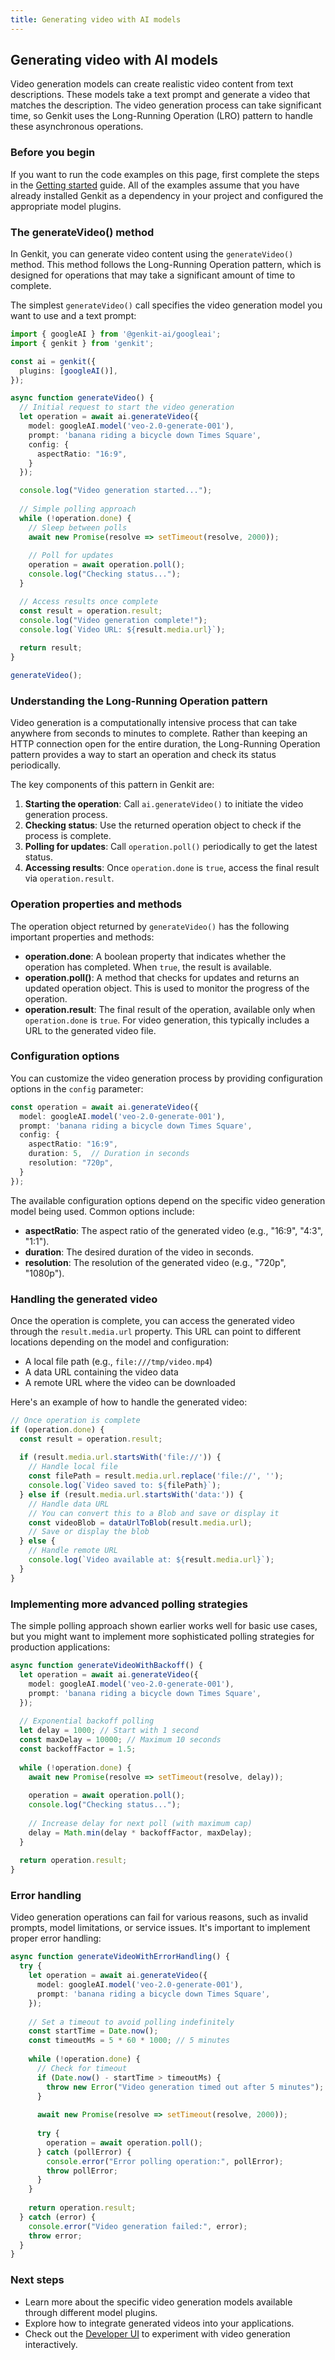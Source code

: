 ```yaml
---
title: Generating video with AI models
---
```



## Generating video with AI models

Video generation models can create realistic video content from text descriptions. These models take a text prompt and generate a video that matches the description. The video generation process can take significant time, so Genkit uses the Long-Running Operation (LRO) pattern to handle these asynchronous operations.

### Before you begin

If you want to run the code examples on this page, first complete the steps in the [Getting started](/docs/get-started) guide. All of the examples assume that you have already installed Genkit as a dependency in your project and configured the appropriate model plugins.

### The generateVideo() method

In Genkit, you can generate video content using the `generateVideo()` method. This method follows the Long-Running Operation pattern, which is designed for operations that may take a significant amount of time to complete.

The simplest `generateVideo()` call specifies the video generation model you want to use and a text prompt:

```ts
import { googleAI } from '@genkit-ai/googleai';
import { genkit } from 'genkit';

const ai = genkit({
  plugins: [googleAI()],
});

async function generateVideo() {
  // Initial request to start the video generation
  let operation = await ai.generateVideo({
    model: googleAI.model('veo-2.0-generate-001'),
    prompt: 'banana riding a bicycle down Times Square',
    config: {
      aspectRatio: "16:9",
    }
  });

  console.log("Video generation started...");
  
  // Simple polling approach
  while (!operation.done) {
    // Sleep between polls
    await new Promise(resolve => setTimeout(resolve, 2000));
    
    // Poll for updates
    operation = await operation.poll();
    console.log("Checking status...");
  }

  // Access results once complete
  const result = operation.result;
  console.log("Video generation complete!");
  console.log(`Video URL: ${result.media.url}`);
  
  return result;
}

generateVideo();
```

### Understanding the Long-Running Operation pattern

Video generation is a computationally intensive process that can take anywhere from seconds to minutes to complete. Rather than keeping an HTTP connection open for the entire duration, the Long-Running Operation pattern provides a way to start an operation and check its status periodically.

The key components of this pattern in Genkit are:

1. **Starting the operation**: Call `ai.generateVideo()` to initiate the video generation process.
2. **Checking status**: Use the returned operation object to check if the process is complete.
3. **Polling for updates**: Call `operation.poll()` periodically to get the latest status.
4. **Accessing results**: Once `operation.done` is `true`, access the final result via `operation.result`.

### Operation properties and methods

The operation object returned by `generateVideo()` has the following important properties and methods:

- **operation.done**: A boolean property that indicates whether the operation has completed. When `true`, the result is available.
- **operation.poll()**: A method that checks for updates and returns an updated operation object. This is used to monitor the progress of the operation.
- **operation.result**: The final result of the operation, available only when `operation.done` is `true`. For video generation, this typically includes a URL to the generated video file.

### Configuration options

You can customize the video generation process by providing configuration options in the `config` parameter:

```ts
const operation = await ai.generateVideo({
  model: googleAI.model('veo-2.0-generate-001'),
  prompt: 'banana riding a bicycle down Times Square',
  config: {
    aspectRatio: "16:9",
    duration: 5,  // Duration in seconds
    resolution: "720p",
  }
});
```

The available configuration options depend on the specific video generation model being used. Common options include:

- **aspectRatio**: The aspect ratio of the generated video (e.g., "16:9", "4:3", "1:1").
- **duration**: The desired duration of the video in seconds.
- **resolution**: The resolution of the generated video (e.g., "720p", "1080p").

### Handling the generated video

Once the operation is complete, you can access the generated video through the `result.media.url` property. This URL can point to different locations depending on the model and configuration:

- A local file path (e.g., `file:///tmp/video.mp4`)
- A data URL containing the video data
- A remote URL where the video can be downloaded

Here's an example of how to handle the generated video:

```ts
// Once operation is complete
if (operation.done) {
  const result = operation.result;
  
  if (result.media.url.startsWith('file://')) {
    // Handle local file
    const filePath = result.media.url.replace('file://', '');
    console.log(`Video saved to: ${filePath}`);
  } else if (result.media.url.startsWith('data:')) {
    // Handle data URL
    // You can convert this to a Blob and save or display it
    const videoBlob = dataUrlToBlob(result.media.url);
    // Save or display the blob
  } else {
    // Handle remote URL
    console.log(`Video available at: ${result.media.url}`);
  }
}
```

### Implementing more advanced polling strategies

The simple polling approach shown earlier works well for basic use cases, but you might want to implement more sophisticated polling strategies for production applications:

```ts
async function generateVideoWithBackoff() {
  let operation = await ai.generateVideo({
    model: googleAI.model('veo-2.0-generate-001'),
    prompt: 'banana riding a bicycle down Times Square',
  });
  
  // Exponential backoff polling
  let delay = 1000; // Start with 1 second
  const maxDelay = 10000; // Maximum 10 seconds
  const backoffFactor = 1.5;
  
  while (!operation.done) {
    await new Promise(resolve => setTimeout(resolve, delay));
    
    operation = await operation.poll();
    console.log("Checking status...");
    
    // Increase delay for next poll (with maximum cap)
    delay = Math.min(delay * backoffFactor, maxDelay);
  }
  
  return operation.result;
}
```

### Error handling

Video generation operations can fail for various reasons, such as invalid prompts, model limitations, or service issues. It's important to implement proper error handling:

```ts
async function generateVideoWithErrorHandling() {
  try {
    let operation = await ai.generateVideo({
      model: googleAI.model('veo-2.0-generate-001'),
      prompt: 'banana riding a bicycle down Times Square',
    });
    
    // Set a timeout to avoid polling indefinitely
    const startTime = Date.now();
    const timeoutMs = 5 * 60 * 1000; // 5 minutes
    
    while (!operation.done) {
      // Check for timeout
      if (Date.now() - startTime > timeoutMs) {
        throw new Error("Video generation timed out after 5 minutes");
      }
      
      await new Promise(resolve => setTimeout(resolve, 2000));
      
      try {
        operation = await operation.poll();
      } catch (pollError) {
        console.error("Error polling operation:", pollError);
        throw pollError;
      }
    }
    
    return operation.result;
  } catch (error) {
    console.error("Video generation failed:", error);
    throw error;
  }
}
```

### Next steps

- Learn more about the specific video generation models available through different model plugins.
- Explore how to integrate generated videos into your applications.
- Check out the [Developer UI](/docs/devtools) to experiment with video generation interactively.
